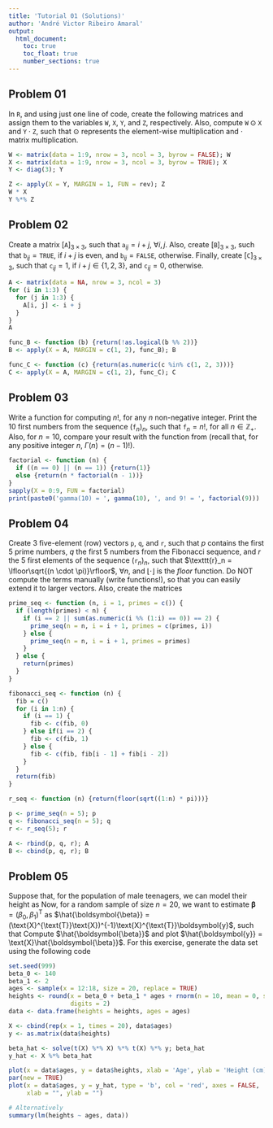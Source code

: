 ```yaml
---
title: 'Tutorial 01 (Solutions)'
author: 'André Victor Ribeiro Amaral'
output:
  html_document:
    toc: true
    toc_float: true
    number_sections: true
---
```


## Problem 01 {-}

In `R`, and using just one line of code, create the following matrices and assign them to the variables `W`, `X`, `Y`, and `Z`, respectively.
\begin{align}
\texttt{W} = 
\begin{pmatrix}
1 & 4 & 7 \\
2 & 5 & 8 \\
3 & 6 & 9
\end{pmatrix},~
\texttt{X} = 
\begin{pmatrix}
1 & 2 & 3 \\
4 & 5 & 6 \\
7 & 8 & 9
\end{pmatrix},~

\texttt{Y} = 
\begin{pmatrix}
1 & 0 & 0 \\
0 & 1 & 0 \\
0 & 0 & 1
\end{pmatrix}, \text{ and }

\texttt{Z} = 
\begin{pmatrix}
0 & 0 & 1 \\
0 & 1 & 0 \\
1 & 0 & 0
\end{pmatrix}.
\end{align}
Also, compute $\texttt{W}\odot\texttt{X}$ and $\texttt{Y} \cdot \texttt{Z}$, such that $\odot$ represents the element-wise multiplication and $\cdot$ matrix multiplication.

```r
W <- matrix(data = 1:9, nrow = 3, ncol = 3, byrow = FALSE); W
X <- matrix(data = 1:9, nrow = 3, ncol = 3, byrow = TRUE); X
Y <- diag(3); Y

Z <- apply(X = Y, MARGIN = 1, FUN = rev); Z
W * X
Y %*% Z
```

## Problem 02 {-}

Create a matrix $[\texttt{A}]_{3 \times 3}$, such that $\texttt{a}_{ij} = i + j$, $\forall i, j$. Also, create $[\texttt{B}]_{3 \times 3}$, such that $\texttt{b}_{ij} = \texttt{TRUE}$, if $i + j$ is even, and $\texttt{b}_{ij} = \texttt{FALSE}$, otherwise. Finally, create $[\texttt{C}]_{3 \times 3}$, such that $\texttt{c}_{ij} = 1$, if $i + j \in \{1, 2, 3\}$, and $\texttt{c}_{ij} = 0$, otherwise.

```r
A <- matrix(data = NA, nrow = 3, ncol = 3)
for (i in 1:3) {
  for (j in 1:3) {
    A[i, j] <- i + j
  }
}
A

func_B <- function (b) {return(!as.logical(b %% 2))}
B <- apply(X = A, MARGIN = c(1, 2), func_B); B

func_C <- function (c) {return(as.numeric(c %in% c(1, 2, 3)))}
C <- apply(X = A, MARGIN = c(1, 2), func_C); C
```

## Problem 03 {-}

Write a function for computing $n!$, for any $n$ non-negative integer. Print the 10 first numbers from the sequence $(\texttt{f}_n)_n$, such that $\texttt{f}_n = n!$, for all $n \in \mathbb{Z}_{+}$. Also, for $n = 10$, compare your result with the \texttt{gamma()} function from \texttt{R} (recall that, for any positive integer $n$, $\Gamma(n) = (n - 1)!$).

```r
factorial <- function (n) {
  if ((n == 0) || (n == 1)) {return(1)}
  else {return(n * factorial(n - 1))}
}
sapply(X = 0:9, FUN = factorial)
print(paste0('gamma(10) = ', gamma(10), ', and 9! = ', factorial(9)))
```

## Problem 04 {-}

Create 3 five-element (row) vectors $\texttt{p}$, $\texttt{q}$, and $\texttt{r}$, such that $p$ contains the first 5 prime numbers, $q$ the first 5 numbers from the Fibonacci sequence, and $r$ the 5 first elements of the sequence $(\texttt{r}_n)_n$, such that $\texttt{r}_n = \lfloor\sqrt{(n \cdot \pi)}\rfloor$, $\forall n$, and $\lfloor \cdot \rfloor$ is the *floor* function. Do NOT compute the terms manually (write functions!), so that you can easily extend it to larger vectors. Also, create the matrices 
\begin{align}
\texttt{A} = 
\begin{pmatrix}
\texttt{p} \\
\texttt{q} \\
\texttt{r}
\end{pmatrix}, \text{ and }
\texttt{B} = 
\begin{pmatrix}
\texttt{p}^{\text{T}} & \texttt{q}^{\text{T}} & \texttt{r}^{\text{T}}
\end{pmatrix}.
\end{align}

```r
prime_seq <- function (n, i = 1, primes = c()) {
  if (length(primes) < n) {
    if (i == 2 || sum(as.numeric(i %% (1:i) == 0)) == 2) {
      prime_seq(n = n, i = i + 1, primes = c(primes, i))
    } else {
      prime_seq(n = n, i = i + 1, primes = primes)
    }
  } else {
    return(primes)
  }
}

fibonacci_seq <- function (n) {
  fib = c()
  for (i in 1:n) {
    if (i == 1) {
      fib <- c(fib, 0)
    } else if(i == 2) {
      fib <- c(fib, 1)
    } else {
      fib <- c(fib, fib[i - 1] + fib[i - 2])
    }
  }
  return(fib)
}

r_seq <- function (n) {return(floor(sqrt((1:n) * pi)))}

p <- prime_seq(n = 5); p
q <- fibonacci_seq(n = 5); q
r <- r_seq(5); r

A <- rbind(p, q, r); A
B <- cbind(p, q, r); B
```

## Problem 05 {-}

Suppose that, for the population of male teenagers, we can model their height as
\begin{align}
\texttt{height}_i = \beta_0 + \beta_1 \cdot \texttt{age}_i + \epsilon_i, \text{ such that } \epsilon_i \sim \text{Normal}(0, \sigma^2_{\epsilon}).
\end{align}
Now, for a random sample of size $n = 20$, we want to estimate $\boldsymbol{\beta} = (\beta_0, \beta_1)^{\text{T}}$ as $\hat{\boldsymbol{\beta}} = (\text{X}^{\text{T}}\text{X})^{-1}\text{X}^{\text{T}}\boldsymbol{y}$, such that
\begin{align}
\text{X} = 
\begin{pmatrix}
1 & \texttt{age}_1 \\
\vdots & \vdots \\
1 & \texttt{age}_{20}
\end{pmatrix}, \text{ and }
\boldsymbol{y} = 
\begin{pmatrix}
\texttt{height}_1 \\
\vdots \\
\texttt{height}_{20}
\end{pmatrix}.
\end{align}
Compute $\hat{\boldsymbol{\beta}}$ and plot $\hat{\boldsymbol{y}} = \text{X}\hat{\boldsymbol{\beta}}$. For this exercise, generate the data set using the following code

```r
set.seed(999)
beta_0 <- 140
beta_1 <- 2
ages <- sample(x = 12:18, size = 20, replace = TRUE)
heights <- round(x = beta_0 + beta_1 * ages + rnorm(n = 10, mean = 0, sd = 2), 
                 digits = 2)
data <- data.frame(heights = heights, ages = ages)
```

```r
X <- cbind(rep(x = 1, times = 20), data$ages)
y <- as.matrix(data$heights)

beta_hat <- solve(t(X) %*% X) %*% t(X) %*% y; beta_hat
y_hat <- X %*% beta_hat

plot(x = data$ages, y = data$heights, xlab = 'Age', ylab = 'Height (cm)') 
par(new = TRUE)
plot(x = data$ages, y = y_hat, type = 'b', col = 'red', axes = FALSE, 
     xlab = "", ylab = "")

# Alternatively
summary(lm(heights ~ ages, data))
```

